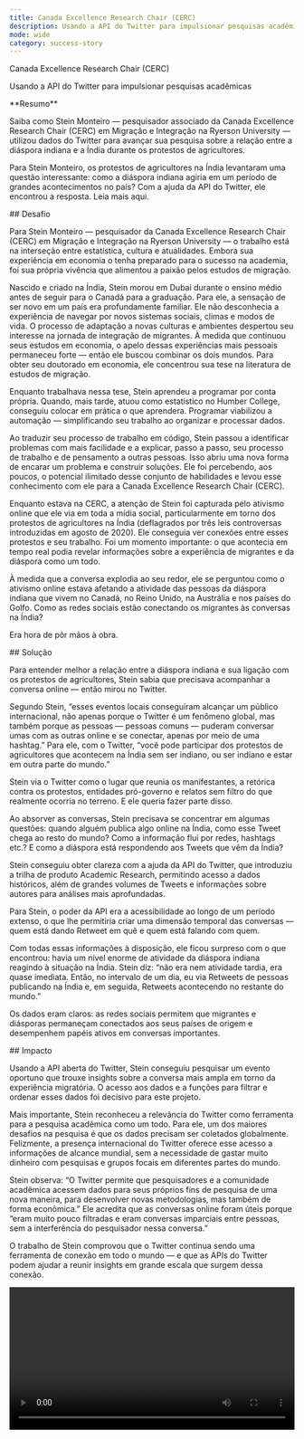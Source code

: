 ```yaml
---
title: Canada Excellence Research Chair (CERC)
description: Usando a API do Twitter para impulsionar pesquisas acadêmicas.
mode: wide
category: success-story
---
```


<div
  className="relative w-full flex items-center justify-start"
  style={{ height: '28rem', overflow: 'hidden' }}
>
  <div
    className="absolute inset-0"
    style={{
      backgroundImage:
        "url('https://cdn.cms-twdigitalassets.com/content/dam/developer-twitter/redesign-2021-images/success-stories/stein/Stein-new.png.twimg.2560.png')",
      backgroundSize: 'cover',
      backgroundPosition: 'center',
    }}
  ></div>
  <div
    style={{
      position: 'absolute',
      padding: '2rem',
      maxWidth: '28rem',
    }}
  >
    <div className="text-black font-branded text-3xl">
      Canada Excellence Research Chair (CERC)
    </div>
    <p
      className="text-black text-justify"
      style={{
        marginTop: '.25rem',
        fontWeight: '600',
        fontSize: '16px',
      }}
    >
      Usando a API do Twitter para impulsionar pesquisas acadêmicas
    </p>
  </div>
</div>

<Note>
**Resumo**

Saiba como Stein Monteiro — pesquisador associado da Canada Excellence Research Chair (CERC) em Migração e Integração na Ryerson University — utilizou dados do Twitter para avançar sua pesquisa sobre a relação entre a diáspora indiana e a Índia durante os protestos de agricultores.

Para Stein Monteiro, os protestos de agricultores na Índia levantaram uma questão interessante: como a diáspora indiana agiria em um período de grandes acontecimentos no país? Com a ajuda da API do Twitter, ele encontrou a resposta. Leia mais aqui.
</Note>

<div id="challenge">
  ## Desafio
</div>

Para Stein Monteiro — pesquisador da Canada Excellence Research Chair (CERC) em Migração e Integração na Ryerson University — o trabalho está na interseção entre estatística, cultura e atualidades. Embora sua experiência em economia o tenha preparado para o sucesso na academia, foi sua própria vivência que alimentou a paixão pelos estudos de migração.

Nascido e criado na Índia, Stein morou em Dubai durante o ensino médio antes de seguir para o Canadá para a graduação. Para ele, a sensação de ser novo em um país era profundamente familiar. Ele não desconhecia a experiência de navegar por novos sistemas sociais, climas e modos de vida. O processo de adaptação a novas culturas e ambientes despertou seu interesse na jornada de integração de migrantes. À medida que continuou seus estudos em economia, o apelo dessas experiências mais pessoais permaneceu forte — então ele buscou combinar os dois mundos. Para obter seu doutorado em economia, ele concentrou sua tese na literatura de estudos de migração.

Enquanto trabalhava nessa tese, Stein aprendeu a programar por conta própria. Quando, mais tarde, atuou como estatístico no Humber College, conseguiu colocar em prática o que aprendera. Programar viabilizou a automação — simplificando seu trabalho ao organizar e processar dados.

Ao traduzir seu processo de trabalho em código, Stein passou a identificar problemas com mais facilidade e a explicar, passo a passo, seu processo de trabalho e de pensamento a outras pessoas. Isso abriu uma nova forma de encarar um problema e construir soluções. Ele foi percebendo, aos poucos, o potencial ilimitado desse conjunto de habilidades e levou esse conhecimento com ele para a Canada Excellence Research Chair (CERC). 

Enquanto estava na CERC, a atenção de Stein foi capturada pelo ativismo online que ele via em toda a mídia social, particularmente em torno dos protestos de agricultores na Índia (deflagrados por três leis controversas introduzidas em agosto de 2020). Ele conseguia ver conexões entre esses protestos e seu trabalho. Foi um momento importante: o que acontecia em tempo real podia revelar informações sobre a experiência de migrantes e da diáspora como um todo.

À medida que a conversa explodia ao seu redor, ele se perguntou como o ativismo online estava afetando a atividade das pessoas da diáspora indiana que vivem no Canadá, no Reino Unido, na Austrália e nos países do Golfo. Como as redes sociais estão conectando os migrantes às conversas na Índia? 

Era hora de pôr mãos à obra. 

<div id="solution">
  ## Solução
</div>

Para entender melhor a relação entre a diáspora indiana e sua ligação com os protestos de agricultores, Stein sabia que precisava acompanhar a conversa online — então mirou no Twitter.

Segundo Stein, “esses eventos locais conseguiram alcançar um público internacional, não apenas porque o Twitter é um fenômeno global, mas também porque as pessoas — pessoas comuns — puderam conversar umas com as outras online e se conectar, apenas por meio de uma hashtag.” Para ele, com o Twitter, “você pode participar dos protestos de agricultores que acontecem na Índia sem ser indiano, ou ser indiano e estar em outra parte do mundo.”

Stein via o Twitter como o lugar que reunia os manifestantes, a retórica contra os protestos, entidades pró-governo e relatos sem filtro do que realmente ocorria no terreno. E ele queria fazer parte disso. 

Ao absorver as conversas, Stein precisava se concentrar em algumas questões: quando alguém publica algo online na Índia, como esse Tweet chega ao resto do mundo? Como a informação flui por redes, hashtags etc.? E como a diáspora está respondendo aos Tweets que vêm da Índia? 

Stein conseguiu obter clareza com a ajuda da API do Twitter, que introduziu a trilha de produto Academic Research, permitindo acesso a dados históricos, além de grandes volumes de Tweets e informações sobre autores para análises mais aprofundadas. 

Para Stein, o poder da API era a acessibilidade ao longo de um período extenso, o que lhe permitiria criar uma dimensão temporal das conversas — quem está dando Retweet em quê e quem está falando com quem. 

Com todas essas informações à disposição, ele ficou surpreso com o que encontrou: havia um nível enorme de atividade da diáspora indiana reagindo à situação na Índia. Stein diz: “não era nem atividade tardia, era quase imediata. Então, no intervalo de um dia, eu via Retweets de pessoas publicando na Índia e, em seguida, Retweets acontecendo no restante do mundo.”

Os dados eram claros: as redes sociais permitem que migrantes e diásporas permaneçam conectados aos seus países de origem e desempenhem papéis ativos em conversas importantes.

<div id="impact">
  ## Impacto
</div>

Usando a API aberta do Twitter, Stein conseguiu pesquisar um evento oportuno que trouxe insights sobre a conversa mais ampla em torno da experiência migratória. O acesso aos dados e a funções para filtrar e ordenar esses dados foi decisivo para este projeto. 

Mais importante, Stein reconheceu a relevância do Twitter como ferramenta para a pesquisa acadêmica como um todo. Para ele, um dos maiores desafios na pesquisa é que os dados precisam ser coletados globalmente. Felizmente, a presença internacional do Twitter oferece esse acesso a informações de alcance mundial, sem a necessidade de gastar muito dinheiro com pesquisas e grupos focais em diferentes partes do mundo. 

Stein observa: “O Twitter permite que pesquisadores e a comunidade acadêmica acessem dados para seus próprios fins de pesquisa de uma nova maneira, para desenvolver novas metodologias, mas também de forma econômica.” Ele acredita que as conversas online foram úteis porque “eram muito pouco filtradas e eram conversas imparciais entre pessoas, sem a interferência do pesquisador nessa conversa.” 

O trabalho de Stein comprovou que o Twitter continua sendo uma ferramenta de conexão em todo o mundo — e que as APIs do Twitter podem ajudar a reunir insights em grande escala que surgem dessa conexão. 

<video controls width="100%">
  <source src="https://cdn.cms-twdigitalassets.com/content/dam/developer-twitter/redesign-2021-images/success-stories/videos/Stein.mp4" type="video/mp4" />
  Seu navegador não suporta a tag de vídeo.
</video>